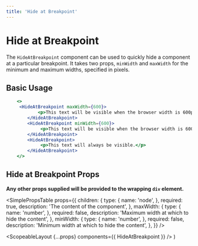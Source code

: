 ```yaml
---
title: 'Hide at Breakpoint'
---
```



# Hide at Breakpoint

The `HideAtBreakpoint` component can be used to quickly hide a component at a particular breakpoint.
It takes two props, `minWidth` and `maxWidth` for the minimum and maximum widths, specified in pixels.

## Basic Usage

```.jsx
    <>
     <HideAtBreakpoint maxWidth={600}>
            <p>This text will be visible when the browser width is 600px or wider.</p>
        </HideAtBreakpoint>
        <HideAtBreakpoint minWidth={600}>
             <p>This text will be visible when the browser width is 600px or smaller.</p>
        </HideAtBreakpoint>
        <HideAtBreakpoint>
             <p>This text will always be visible.</p>
        </HideAtBreakpoint>
    </>
```

## Hide at Breakpoint Props

**Any other props supplied will be provided to the wrapping `div` element.**

<SimplePropsTable
  props={{
    children: {
      type: {
        name: 'node',
      },
      required: true,
      description: 'The content of the component',
    },
    maxWidth: {
      type: {
        name: 'number',
      },
      required: false,
      description: 'Maximum width at which to hide the content',
    },
    minWidth: {
      type: {
        name: 'number',
      },
      required: false,
      description: 'Minimum width at which to hide the content',
    },
  }}
/>

  <ScopeableLayout {...props} components={{ HideAtBreakpoint }} />
)
